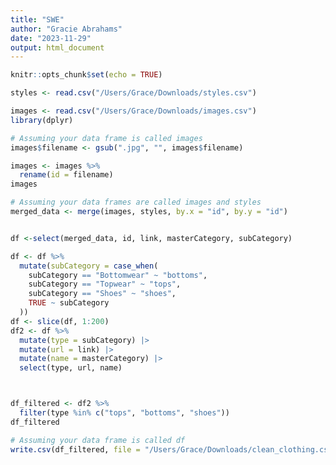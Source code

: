 ```yaml
---
title: "SWE"
author: "Gracie Abrahams"
date: "2023-11-29"
output: html_document
---
```


```r
knitr::opts_chunk$set(echo = TRUE)
```


```r
styles <- read.csv("/Users/Grace/Downloads/styles.csv")
```
```r
images <- read.csv("/Users/Grace/Downloads/images.csv")
library(dplyr)

# Assuming your data frame is called images
images$filename <- gsub(".jpg", "", images$filename)

images <- images %>%
  rename(id = filename)
images
```
```r
# Assuming your data frames are called images and styles
merged_data <- merge(images, styles, by.x = "id", by.y = "id")


df <-select(merged_data, id, link, masterCategory, subCategory)

df <- df %>%
  mutate(subCategory = case_when(
    subCategory == "Bottomwear" ~ "bottoms",
    subCategory == "Topwear" ~ "tops",
    subCategory == "Shoes" ~ "shoes",
    TRUE ~ subCategory
  ))
df <- slice(df, 1:200)
df2 <- df %>%
  mutate(type = subCategory) |>
  mutate(url = link) |>
  mutate(name = masterCategory) |>
  select(type, url, name)



df_filtered <- df2 %>%
  filter(type %in% c("tops", "bottoms", "shoes"))
df_filtered
```


```r
# Assuming your data frame is called df
write.csv(df_filtered, file = "/Users/Grace/Downloads/clean_clothing.csv", row.names = FALSE)

```





